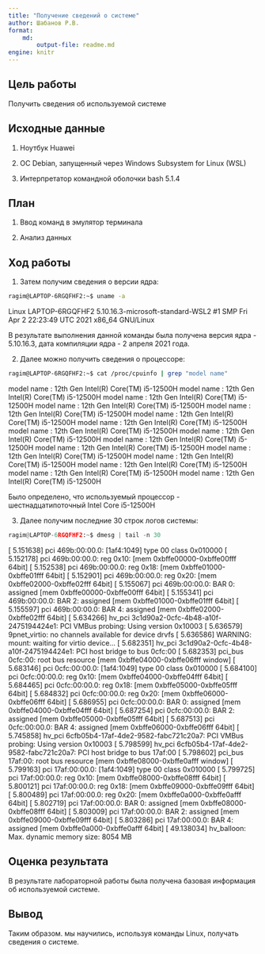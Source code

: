 ```yaml
---
title: "Получение сведений о системе"
author: Шабанов Р.В.
format: 
    md:
        output-file: readme.md
engine: knitr
---
```


## Цель работы

Получить сведения об используемой системе

## Исходные данные

1. Ноутбук Huawei

2. ОС Debian, запущенный через Windows Subsystem for Linux (WSL)

3. Интерпретатор командной оболочки bash 5.1.4


## План

1. Ввод команд в эмулятор терминала

2. Анализ данных


## Ход работы

1. Затем получим сведения о версии ядра:

```bash
ragim@LAPTOP-6RGQFHF2:~$ uname -a
```

Linux LAPTOP-6RGQFHF2 5.10.16.3-microsoft-standard-WSL2 #1 SMP Fri Apr 2 22:23:49 UTC 2021 x86_64 GNU/Linux

В результате выполнения данной команды была получена версия ядра - 5.10.16.3, дата компиляции ядра - 2 апреля 2021 года.

2. Далее можно получить сведения о процессоре:

```bash
ragim@LAPTOP-6RGQFHF2:~$ cat /proc/cpuinfo | grep "model name"
```

model name      : 12th Gen Intel(R) Core(TM) i5-12500H
model name      : 12th Gen Intel(R) Core(TM) i5-12500H
model name      : 12th Gen Intel(R) Core(TM) i5-12500H
model name      : 12th Gen Intel(R) Core(TM) i5-12500H
model name      : 12th Gen Intel(R) Core(TM) i5-12500H
model name      : 12th Gen Intel(R) Core(TM) i5-12500H
model name      : 12th Gen Intel(R) Core(TM) i5-12500H
model name      : 12th Gen Intel(R) Core(TM) i5-12500H
model name      : 12th Gen Intel(R) Core(TM) i5-12500H
model name      : 12th Gen Intel(R) Core(TM) i5-12500H
model name      : 12th Gen Intel(R) Core(TM) i5-12500H
model name      : 12th Gen Intel(R) Core(TM) i5-12500H
model name      : 12th Gen Intel(R) Core(TM) i5-12500H
model name      : 12th Gen Intel(R) Core(TM) i5-12500H
model name      : 12th Gen Intel(R) Core(TM) i5-12500H
model name      : 12th Gen Intel(R) Core(TM) i5-12500H

Было определено, что используемый процессор - шестнадцатипоточный Intel Core i5-12500H 

3. Далее получим последние 30 строк логов системы:
```python
ragim@LAPTOP-6RGQFHF2:~$ dmesg | tail -n 30
```

[    5.151638] pci 469b:00:00.0: [1af4:1049] type 00 class 0x010000
[    5.152178] pci 469b:00:00.0: reg 0x10: [mem 0xbffe00000-0xbffe00fff 64bit]
[    5.152538] pci 469b:00:00.0: reg 0x18: [mem 0xbffe01000-0xbffe01fff 64bit]
[    5.152901] pci 469b:00:00.0: reg 0x20: [mem 0xbffe02000-0xbffe02fff 64bit]
[    5.155067] pci 469b:00:00.0: BAR 0: assigned [mem 0xbffe00000-0xbffe00fff 64bit]
[    5.155341] pci 469b:00:00.0: BAR 2: assigned [mem 0xbffe01000-0xbffe01fff 64bit]
[    5.155597] pci 469b:00:00.0: BAR 4: assigned [mem 0xbffe02000-0xbffe02fff 64bit]
[    5.634266] hv_pci 3c1d90a2-0cfc-4b48-a10f-2475194424e1: PCI VMBus probing: Using version 0x10003
[    5.636579] 9pnet_virtio: no channels available for device drvfs
[    5.636586] WARNING: mount: waiting for virtio device...
[    5.682351] hv_pci 3c1d90a2-0cfc-4b48-a10f-2475194424e1: PCI host bridge to bus 0cfc:00
[    5.682353] pci_bus 0cfc:00: root bus resource [mem 0xbffe04000-0xbffe06fff window]
[    5.683146] pci 0cfc:00:00.0: [1af4:1049] type 00 class 0x010000
[    5.684100] pci 0cfc:00:00.0: reg 0x10: [mem 0xbffe04000-0xbffe04fff 64bit]
[    5.684465] pci 0cfc:00:00.0: reg 0x18: [mem 0xbffe05000-0xbffe05fff 64bit]
[    5.684832] pci 0cfc:00:00.0: reg 0x20: [mem 0xbffe06000-0xbffe06fff 64bit]
[    5.686955] pci 0cfc:00:00.0: BAR 0: assigned [mem 0xbffe04000-0xbffe04fff 64bit]
[    5.687254] pci 0cfc:00:00.0: BAR 2: assigned [mem 0xbffe05000-0xbffe05fff 64bit]
[    5.687513] pci 0cfc:00:00.0: BAR 4: assigned [mem 0xbffe06000-0xbffe06fff 64bit]
[    5.745858] hv_pci 6cfb05b4-17af-4de2-9582-fabc721c20a7: PCI VMBus probing: Using version 0x10003
[    5.798599] hv_pci 6cfb05b4-17af-4de2-9582-fabc721c20a7: PCI host bridge to bus 17af:00
[    5.798602] pci_bus 17af:00: root bus resource [mem 0xbffe08000-0xbffe0afff window]
[    5.799163] pci 17af:00:00.0: [1af4:1049] type 00 class 0x010000
[    5.799725] pci 17af:00:00.0: reg 0x10: [mem 0xbffe08000-0xbffe08fff 64bit]
[    5.800121] pci 17af:00:00.0: reg 0x18: [mem 0xbffe09000-0xbffe09fff 64bit]
[    5.800489] pci 17af:00:00.0: reg 0x20: [mem 0xbffe0a000-0xbffe0afff 64bit]
[    5.802719] pci 17af:00:00.0: BAR 0: assigned [mem 0xbffe08000-0xbffe08fff 64bit]
[    5.803009] pci 17af:00:00.0: BAR 2: assigned [mem 0xbffe09000-0xbffe09fff 64bit]
[    5.803286] pci 17af:00:00.0: BAR 4: assigned [mem 0xbffe0a000-0xbffe0afff 64bit]
[   49.138034] hv_balloon: Max. dynamic memory size: 8054 MB

## Оценка результата

В результате лабораторной работы была получена базовая информация об используемой системе.

## Вывод

Таким образом. мы научились, используя команды Linux, получать сведения о системе.